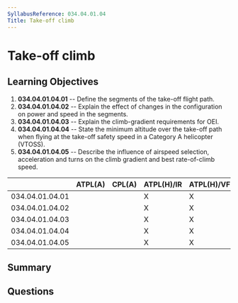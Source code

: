 ```yaml
---
SyllabusReference: 034.04.01.04
Title: Take-off climb
---
```


# Take-off climb

## Learning Objectives

1. **034.04.01.04.01** -- Define the segments of the take-off flight path.
2. **034.04.01.04.02** -- Explain the effect of changes in the configuration on
   power and speed in the segments.
3. **034.04.01.04.03** -- Explain the climb-gradient requirements for OEI.
4. **034.04.01.04.04** -- State the minimum altitude over the take-off path when
   flying at the take-off safety speed in a Category A helicopter (VTOSS).
5. **034.04.01.04.05** -- Describe the influence of airspeed selection,
   acceleration and turns on the climb gradient and best rate-of-climb speed.

|                 | ATPL(A) | CPL(A) | ATPL(H)/IR | ATPL(H)/VFR | CPL(H) | IR  | CBIR(A) |
| --------------- | ------- | ------ | ---------- | ----------- | ------ | --- | ------- |
| 034.04.01.04.01 |         |        | X          | X           |        |     |         |
| 034.04.01.04.02 |         |        | X          | X           |        |     |         |
| 034.04.01.04.03 |         |        | X          | X           |        |     |         |
| 034.04.01.04.04 |         |        | X          | X           |        |     |         |
| 034.04.01.04.05 |         |        | X          | X           |        |     |         |

## Summary

## Questions
